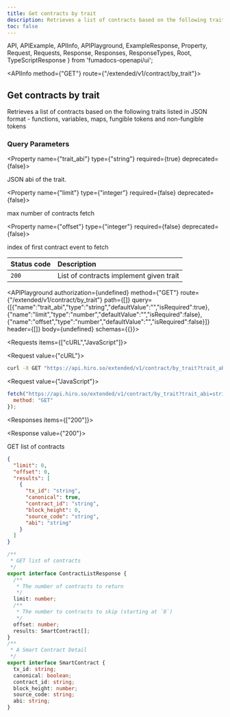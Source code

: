 ```yaml
---
title: Get contracts by trait
description: Retrieves a list of contracts based on the following traits listed in JSON format -  functions, variables, maps, fungible tokens and non-fungible tokens.
toc: false
---
```


  API,
  APIExample,
  APIInfo,
  APIPlayground,
  ExampleResponse,
  Property,
  Request,
  Requests,
  Response,
  Responses,
  ResponseTypes,
  Root,
  TypeScriptResponse
} from 'fumadocs-openapi/ui';

<Root baseUrl="https://api.hiro.so">

<API>

<APIInfo method={"GET"} route={"/extended/v1/contract/by_trait"}>

## Get contracts by trait

Retrieves a list of contracts based on the following traits listed in JSON format -  functions, variables, maps, fungible tokens and non-fungible tokens
### Query Parameters

<Property name={"trait_abi"} type={"string"} required={true} deprecated={false}>

JSON abi of the trait.

</Property>

<Property name={"limit"} type={"integer"} required={false} deprecated={false}>

max number of contracts fetch

</Property>

<Property name={"offset"} type={"integer"} required={false} deprecated={false}>

index of first contract event to fetch

</Property>

| Status code | Description |
| :------ | :------ |
| `200` | List of contracts implement given trait |

<APIPlayground authorization={undefined} method={"GET"} route={"/extended/v1/contract/by_trait"} path={[]} query={[{"name":"trait_abi","type":"string","defaultValue":"","isRequired":true},{"name":"limit","type":"number","defaultValue":"","isRequired":false},{"name":"offset","type":"number","defaultValue":"","isRequired":false}]} header={[]} body={undefined} schemas={{}}>

</APIPlayground>

</APIInfo>

<APIExample>

<Requests items={["cURL","JavaScript"]}>

<Request value={"cURL"}>

```bash
curl -X GET "https://api.hiro.so/extended/v1/contract/by_trait?trait_abi=string&limit=0&offset=0"
```

</Request>

<Request value={"JavaScript"}>

```js
fetch("https://api.hiro.so/extended/v1/contract/by_trait?trait_abi=string&limit=0&offset=0", {
  method: "GET"
});
```

</Request>

</Requests>

<Responses items={["200"]}>

<Response value={"200"}>

GET list of contracts

<ResponseTypes>

<ExampleResponse>

```json
{
  "limit": 0,
  "offset": 0,
  "results": [
    {
      "tx_id": "string",
      "canonical": true,
      "contract_id": "string",
      "block_height": 0,
      "source_code": "string",
      "abi": "string"
    }
  ]
}
```

</ExampleResponse>

<TypeScriptResponse>

```ts
/**
 * GET list of contracts
 */
export interface ContractListResponse {
  /**
   * The number of contracts to return
   */
  limit: number;
  /**
   * The number to contracts to skip (starting at `0`)
   */
  offset: number;
  results: SmartContract[];
}
/**
 * A Smart Contract Detail
 */
export interface SmartContract {
  tx_id: string;
  canonical: boolean;
  contract_id: string;
  block_height: number;
  source_code: string;
  abi: string;
}
```

</TypeScriptResponse>

</ResponseTypes>

</Response>

</Responses>

</APIExample>

</API>

</Root>
